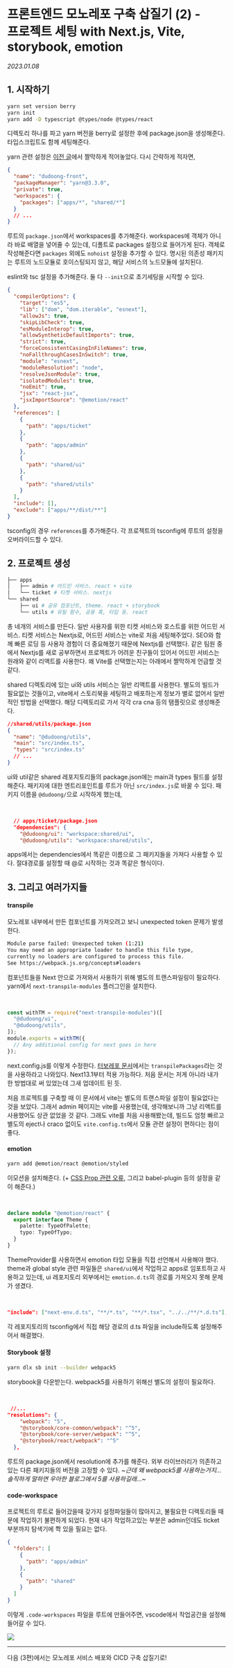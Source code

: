 
# 프론트엔드 모노레포 구축 삽질기 (2) - <br/>프로젝트 세팅 with Next.js, Vite, storybook, emotion

_2023.01.08_

## 1\. 시작하기

```bash
yarn set version berry
yarn init
yarn add -D typescript @types/node @types/react
```

디렉토리 하나를 파고 yarn 버전을 berry로 설정한 후에 package.json을 생성해준다. 타입스크립트도 함께 세팅해준다.

yarn 관련 설정은 [이전 글](https://9yujin.site/monorepo_230103)에서 짤막하게 적어놓았다. 다시 간략하게 적자면,

```json filename="./package.json"
{
  "name": "dudoong-front",
  "packageManager": "yarn@3.3.0",
  "private": true,
  "workspaces": {
    "packages": ["apps/*", "shared/*"]
  }
  // ...
}
```

루트의 `package.json`에서 workspaces를 추가해준다. workspaces에 객체가 아니라 바로 배열을 넣어줄 수 있는데, 디폴트로 packages 설정으로 들어가게 된다. 객체로 작성해준다면 `packages` 외에도 `nohoist` 설정을 추가할 수 있다. 명시된 의존성 패키지는 루트의 노드모듈로 호이스팅되지 않고, 해당 서비스의 노드모듈에 설치된다.

eslint와 tsc 설정을 추가해준다. 둘 다 `--init`으로 초기세팅을 시작할 수 있다.

```json filename="tsconfig"
{
  "compilerOptions": {
    "target": "es5",
    "lib": ["dom", "dom.iterable", "esnext"],
    "allowJs": true,
    "skipLibCheck": true,
    "esModuleInterop": true,
    "allowSyntheticDefaultImports": true,
    "strict": true,
    "forceConsistentCasingInFileNames": true,
    "noFallthroughCasesInSwitch": true,
    "module": "esnext",
    "moduleResolution": "node",
    "resolveJsonModule": true,
    "isolatedModules": true,
    "noEmit": true,
    "jsx": "react-jsx",
    "jsxImportSource": "@emotion/react"
  },
  "references": [
    {
      "path": "apps/ticket"
    },
    {
      "path": "apps/admin"
    },
    {
      "path": "shared/ui"
    },
    {
      "path": "shared/utils"
    }
  ],
  "include": [],
  "exclude": ["apps/**/dist/**"]
}
```

tsconfig의 경우 `references`를 추가해준다. 각 프로젝트의 tsconfig에 루트의 설정을 오버라이드할 수 있다.

## 2\. 프로젝트 생성

```bash
├── apps
│   ├── admin # 어드민 서비스. react + vite
│   └── ticket # 티켓 서비스. nextjs
└── shared
    ├── ui # 공유 컴포넌트, theme. react + storybook
    └── utils # 유틸 함수, 공용 훅, 타입 등. react
```

총 네개의 서비스를 만든다. 일반 사용자를 위한 티켓 서비스와 호스트를 위한 어드민 서비스. 티켓 서비스는 Nextjs로, 어드민 서비스는 vite로 처음 세팅해주었다. SEO와 함께 빠른 로딩 등 사용자 경험이 더 중요해졌기 때문에 Nextjs를 선택했다. 같은 팀원 중에서 Nextjs를 새로 공부하면서 프로젝트가 어려운 친구들이 있어서 어드민 서비스는 원래와 같이 리액트를 사용한다. 왜 Vite를 선택했는지는 아래에서 짤막하게 언급할 것 같다.

shared 디렉토리에 있는 ui와 utils 서비스는 일반 리액트를 사용한다. 별도의 빌드가 필요없는 것들이고, vite에서 스토리북을 세팅하고 배포하는게 정보가 별로 없어서 일반적인 방법을 선택했다. 해당 디렉토리로 가서 각각 cra cna 등의 탬플릿으로 생성해준다.

```json
//shared/utils/package.json
{
  "name": "@dudoong/utils",
  "main": "src/index.ts",
  "types": "src/index.ts"
  // ...
}
```

ui와 util같은 shared 레포지토리들의 package.json에는 main과 types 필드를 설정해준다. 패키지에 대한 엔트리포인트를 루트가 아닌 `src/index.js`로 바꿀 수 있다. 패키지 이름을 `@dudoong/`으로 시작하게 했는데,

<br />

```json
  // apps/ticket/package.json
  "dependencies": {
    "@dudoong/ui": "workspace:shared/ui",
    "@dudoong/utils": "workspace:shared/utils",
```

apps에서는 dependencies에서 똑같은 이름으로 그 패키지들을 가져다 사용할 수 있다. 절대경로를 설정할 때 @로 시작하는 것과 똑같은 형식이다.

## 3\. 그리고 여러가지들

#### transpile

모노레포 내부에서 만든 컴포넌트를 가져오려고 보니 unexpected token 문제가 발생한다.

```bash
Module parse failed: Unexpected token (1:21)
You may need an appropriate loader to handle this file type,
currently no loaders are configured to process this file.
See https://webpack.js.org/concepts#loaders
```

컴포넌트들을 Next 안으로 가져와서 사용하기 위해 별도의 트랜스파일링이 필요하다. yarn에서 `next-transpile-modules` 플러그인을 설치한다.

<br />

```ts
const withTM = require("next-transpile-modules")([
  "@dudoong/ui",
  "@dudoong/utils",
]);
module.exports = withTM({
  // Any additional config for next goes in here
});
```

next.config.js를 이렇게 수정한다. [터보레포 문서](https://turbo.build/repo/docs/handbook/sharing-code/internal-packages#6-configuring-your-app)에서는 `transpilePackages`라는 것을 사용하라고 나와있다. Next13.1부터 적용 가능하다. 처음 문서는 저게 아니라 내가 한 방법대로 써 있었는데 그새 업데이트 된 듯.

처음 프로젝트를 구축할 때 이 문서에서 vite는 별도의 트랜스파일 설정이 필요없다는 것을 보았다. 그래서 admin 페이지는 vite를 사용했는데, 생각해보니까 그냥 리액트를 사용했어도 상관 없었을 것 같다. 그래도 vite를 처음 사용해봤는데, 빌드도 엄청 빠르고 별도의 eject나 craco 없이도 `vite.config.ts`에서 모듈 관련 설정이 편하다는 점이 좋다.

#### emotion

```bash
yarn add @emotion/react @emotion/styled
```

이모션을 설치해준다. \(+ [CSS Prop 관련 오류](https://emotion.sh/docs/css-prop#jsx-pragma), 그리고 babel-plugin 등의 설정을 같이 해준다.)

<br />

```ts filename="emotion.d.ts"
declare module "@emotion/react" {
  export interface Theme {
    palette: TypeOfPalette;
    typo: TypeOfTypo;
  }
}
```

ThemeProvider를 사용하면서 emotion 타입 모듈을 직접 선언해서 사용해야 했다. theme과 global style 관련 파일들은 `shared/ui`에서 작업하고 apps로 임포트하고 사용하고 있는데, ui 레포지토리 외부에서는 `emotion.d.ts`의 경로를 가져오지 못해 문제가 생겼다.

<br />

```json filename="tsconfig.json"
"include": ["next-env.d.ts", "**/*.ts", "**/*.tsx", "../../**/*.d.ts"],
```

각 레포지토리의 tsconfig에서 직접 해당 경로의 d.ts 파일을 include하도록 설정해주어서 해결했다.

#### Storybook 설정

```bash
yarn dlx sb init --builder webpack5
```

storybook을 다운받는다. webpack5를 사용하기 위해선 별도의 설정이 필요하다.

<br />

```json filename="package.json"
 //...
"resolutions": {
    "webpack": "5",
    "@storybook/core-common/webpack": "^5",
    "@storybook/core-server/webpack": "^5",
    "@storybook/react/webpack": "^5"
  },
```

루트의 package.json에서 resolution에 추가를 해준다. 외부 라이브러리가 의존하고 있는 다른 패키지들의 버전을 고정할 수 있다.
_~근데 왜 webpack5를 사용하는거지... 솔직하게 말하면 우아한 블로그에서 5를 사용하길래...~_

#### code-workspace

프로젝트의 루트로 들어갔을때 갖가지 설정파일들이 많아지고, 불필요한 디렉토리들 때문에 작업하기 불편하게 되었다. 현재 내가 작업하고있는 부분은 admin인데도 ticket 부분까지 탐색기에 쫙 있을 필요는 없다.

```json filename="set-admin.code-workspaces"
{
  "folders": [
    {
      "path": "apps/admin"
    },
    {
      "path": "shared"
    }
  ]
}
```

이렇게 `.code-workspaces` 파일을 루트에 만들어주면, vscode에서 작업공간을 설정해 들어갈 수 있다.

<Img src="https://img1.daumcdn.net/thumb/R1280x0/?scode=mtistory2&fname=https%3A%2F%2Fblog.kakaocdn.net%2Fdn%2F7WYkl%2FbtrVzZF3ckv%2FXDc4BDsa1WH8gS2ajL4nDk%2Fimg.png" />

---

다음 (3편)에서는 모노레포 서비스 배포와 CICD 구축 삽질기로!
